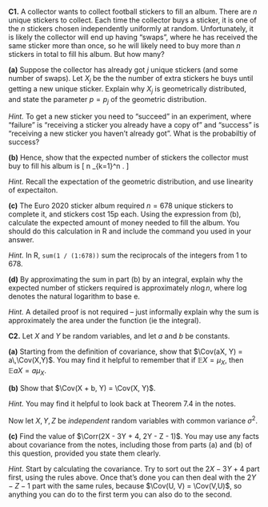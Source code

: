 ::::: {.myq}
**C1.** A collector wants to collect football stickers to fill an album. There are $n$ unique stickers to collect. Each time the collector buys a sticker, it is one of the $n$ stickers chosen independently uniformly at random. Unfortunately, it is likely the collector will end up having "swaps", where he has received the same sticker more than once, so he will likely need to buy more than $n$ stickers in total to fill his album. But how many?

:::: {.subq}
**(a)** Suppose the collector has already got $j$ unique stickers (and some number of swaps). Let $X_j$ be the the number of extra stickers he buys until getting a new unique sticker. Explain why $X_j$ is geometrically distributed, and state the parameter $p = p_j$ of the geometric distribution.

::: {.myanswers data-latex=""}
*Hint.* To get a new sticker you need to "succeed" in an experiment, where "failure" is "receiving a sticker you already have a copy of" and "success" is "receiving a new sticker you haven't already got". What is the probabiltiy of success?
:::
::::

:::: {.subq}
**(b)** Hence, show that the expected number of stickers the collector must buy to fill his album is
\[ n \sum_{k=1}^n \frac{1}{k} . \]

::: {.myanswers data-latex=""}
*Hint.* Recall the expectation of the geometric distribution, and use linearity of expectaiton.
:::
::::

:::: {.subq}
**(c)** The Euro 2020 sticker album required $n = 678$ unique stickers to complete it, and stickers cost 15p each. Using the expression from (b), calculate the expected amount of money needed to fill the album. You should do this calculation in R and include the command you used in your answer.

::: {.myanswers data-latex=""}
*Hint.* In R, `sum(1 / (1:678))` sum the reciprocals of the integers from 1 to 678.
:::
::::

:::: {.subq}
**(d)** By approximating the sum in part (b) by an integral, explain why the expected number of stickers required is approximately $n \log n$, where $\log$ denotes the natural logarithm to base $\mathrm e$.

::: {.myanswers data-latex=""}
*Hint.* A detailed proof is not required -- just informally explain why the sum is approximately the area under the function (ie the integral).
:::
::::
:::::


::::: {.myq}
**C2.** Let $X$ and $Y$ be random variables, and let $a$ and $b$ be constants.

:::: {.subq}
**(a)** Starting from the definition of covariance, show that $\Cov(aX, Y) = a\,\Cov(X,Y)$. You may find it helpful to remember that if $\mathbb EX = \mu_X$, then $\mathbb EaX = a\mu_X$.
::::

:::: {.subq}
**(b)** Show that $\Cov(X + b, Y) = \Cov(X, Y)$.

::: {.myanswers data-latex=""}
*Hint.* You may find it helpful to look back at Theorem 7.4 in the notes.
:::
::::

Now let $X, Y, Z$ be *independent* random variables with common variance $\sigma^2$.

:::: {.subq}
**(c)** Find the value of $\Corr(2X - 3Y + 4, 2Y - Z - 1)$. You may use any facts about covariance from the notes, including those from parts (a) and (b) of this question, provided you state them clearly.

::: {.myanswers data-latex=""}
*Hint.* Start by calculating the covariance. Try to sort out the $2X - 3Y + 4$ part first, using the rules above. Once that's done you can then deal with the $2Y - Z -1$ part with the same rules, because $\Cov(U, V) = \Cov(V,U)$, so anything you can do to the first term you can also do to the second.
:::
::::
:::::
